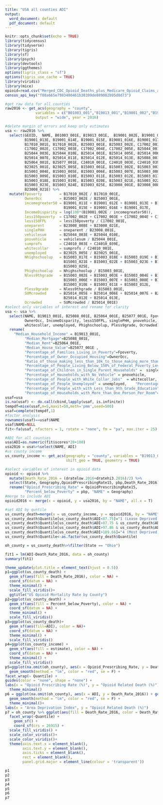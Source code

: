 ```yaml
---
title: "USA all counties ADI"
output:
  word_document: default
  pdf_document: default
---
```


```r
knitr::opts_chunk$set(echo = TRUE)
library(tidycensus)
library(tidyverse)
library(tigris)
library(sf)
library(psych)
library(devtools)
library(ggthemes)
options(tigris_class = "sf")
options(tigris_use_cache = TRUE)
library(viridis)
library(mice)
opioid=read.csv("Merged_CDC_Opioid_Deaths_plus_Medicare_Opioid_Claims_and_ACS_Poverty.csv")
census_api_key("f08a665e7983480461b38399de889002b95d0d73")
```


```r
#get raw data for all counties
raw2016 <- get_acs(geography = "county", 
              variables = c("B01003_001","B19013_001","B19001_002","B19001_011","B19001_012","B19001_013","B19001_014","B19001_015","B19001_016","B19001_017","B17010_001","B17010_002","B25003_001","B25003_002","C17002_001","C17002_002","C17002_003","C17002_004","C17002_005","B25044_001","B25044_003","B25044_010","B25014_001","B25014_005","B25014_006","B25014_007","B25014_011","B25014_012","B25014_013","B25088_001","B25064_001","B25077_001","C24010_001","C24010_003","C24010_039","B23025_001","B23025_005","B15003_001","B15003_002","B15003_003","B15003_004","B15003_005","B15003_006","B15003_007","B15003_008","B15003_009","B15003_010","B15003_011","B15003_012","B15003_017","B15003_018","B15003_019","B15003_020","B15003_021","B15003_022","B15003_023","B15003_024","B15003_025","B23008_001","B23008_008", "B23008_021"), 
              output = "wide", year = 2016)

#delete margin of errors and keep only estimates
usa <- raw2016 %>% 
  select(GEOID,  NAME, B01003_001E, B19013_001E,  B19001_002E, B19001_011E, B19001_012E,
         B19001_013E, B19001_014E, B19001_015E, B19001_016E, B19001_017E,
         B17010_001E, B17010_002E, B25003_001E, B25003_002E, C17002_001E,
         C17002_002E, C17002_003E, C17002_004E, C17002_005E, B25044_001E,
         B25044_003E, B25044_010E, B25014_001E, B25014_005E, B25014_006E,
         B25014_007E, B25014_011E, B25014_012E, B25014_013E, B25088_001E,
         B25064_001E, B25077_001E, C24010_001E, C24010_003E, C24010_039E, 
         B23025_001E, B23025_005E, B15003_001E, B15003_002E, B15003_003E, 
         B15003_004E, B15003_005E, B15003_006E, B15003_007E, B15003_008E, 
         B15003_009E, B15003_010E, B15003_011E, B15003_012E, B15003_017E, 
         B15003_018E, B15003_019E, B15003_020E, B15003_021E, B15003_022E, 
         B15003_023E, B15003_024E, B15003_025E, B23008_001E, B23008_008E,  
         B23008_021E) %>%
  mutate(Fpoverty        = B17010_002E / B17010_001E,
         OwnerOcc        = B25003_002E / B25003_001E,
         incomegreater50 = B19001_011E + B19001_012E + B19001_013E + B19001_014E +
                           B19001_015E + B19001_016E + B19001_017E,
         IncomeDisparity = log(100*(B19001_002E / incomegreater50)),
         less150poverty  = C17002_002E + C17002_003E + C17002_004E + C17002_005E,
         less150FPL      = less150poverty / C17002_001E,
         oneparent       = B23008_008E + B23008_021E,
         singlePHH       = oneparent / B23008_001E,
         vehiclesum      = B25044_003E + B25044_010E,
         pnovehicle      = vehiclesum / B25044_001E,
         sumprofs        = C24010_003E + C24010_039E,
         whitecollar     = sumprofs / C24010_001E,
         unemployed      = B23025_005E / B23025_001E,
         Nhighschoolup   = B15003_017E + B15003_018E + B15003_019E + B15003_020E +
                           B15003_021E + B15003_022E + B15003_023E + B15003_024E +
                           B15003_025E,
         Phighschoolup   = Nhighschoolup / B15003_001E,
         Nless9thgrade   = B15003_002E + B15003_003E + B15003_004E + B15003_005E +
                           B15003_006E + B15003_007E + B15003_008E + B15003_009E + 
                           B15003_010E + B15003_011E + B15003_012E,
         Pless9grade     = Nless9thgrade / B15003_001E,
         SUMcrowded      = B25014_005E + B25014_006E + B25014_007E + B25014_011E + 
                           B25014_012E + B25014_013E,
         Ocrowded        = SUMcrowded / B25014_001E)
#select only variables of interest and rename for clarity       
usa <- usa %>% 
  select(NAME, B19013_001E, B25088_001E, B25064_001E, B25077_001E, Fpoverty,
         OwnerOcc, IncomeDisparity, less150FPL, singlePHH, pnovehicle, 
         whitecollar, unemployed, Phighschoolup, Pless9grade, Ocrowded) %>%
  rename(
    "Median_Household_Income" = B19013_001E,
         "Median_Mortgage"=B25088_001E,
         "Median_Rent"=B25064_001E,
         "Median_House_Value"=B25077_001E ,
         "Percentage_of_Families_Living_in_Poverty"=Fpoverty,
         "Percentage_of_Owner_Occupied_Housing"=OwnerOcc,
         "Ratio_of_those_making_less_than_10k_to_those_making_more_than_50k"=IncomeDisparity, 
         "Percentage_of_People_Living_Below_150%_of_Federal_Poverty_Level"=less150FPL,     
         "Percentage_of_Children_in_Single_Parent_Households" =  singlePHH ,    
         "Percentage_of_Households_with_No_Vehicle" = pnovehicle,
         "Percentage_of People_with_White_Collar_Jobs"  = whitecollar,   
         "Percentage_of_People_Unemployed" = unemployed,    "Percentage_of_People_with_At_Least_High_School_Education"= Phighschoolup,  
         "Percentage_of_People_with_with_Less_than_9th_Grade_Education" = Pless9grade,
         "Percentage_of_Households_with_More_than_One_Person_Per_Room"=  Ocrowded)
usaf=usa
is.na(usaf) <- do.call(cbind,lapply(usaf, is.infinite))
tempdf=mice(usaf,m=5,maxit=50,meth='pmm',seed=500)
usaf=complete(tempdf,1)
#factor analysis
rownames(usaf)==usaf$NAME
usaf$NAME=NULL
fit<-fa(usaf, nfactors = 1, rotate = "none", fm = "pa", max.iter = 25)
```
  
```r
#ADI for all counties
usa$ADI=as.numeric(fit$scores*20+100)
usa2016 = usa%>%select(NAME, ADI)
#us county income
us_county_income <- get_acs(geography = "county", variables = "B19013_001", year = 2016,
                            shift_geo = TRUE, geometry = TRUE)
```

```r
#select variables of interest in opioid data
opioid <- opioid %>% 
  mutate(Death_Rate_2016 = (dratelow.2016+dratehi3.2016)/2) %>%
  select(State, Geography,OpioidPrescribingRate15, pbp,Death_Rate_2016)%>%
  rename("Opioid_Prescribing_Rate" = OpioidPrescribingRate15,
         "Percent_below_Poverty" = pbp, "NAME" = Geography)
#merge to include ADI
opioid2016 <- merge(x = opioid, y = usa2016, by = "NAME", all.x = T)
```


```r
#set ADI by quntile 
us_county_death=merge(x = us_county_income, y = opioid2016, by = "NAME", all.x = T) %>% select(NAME, Death_Rate_2016, Percent_below_Poverty,estimate, State,Opioid_Prescribing_Rate,  ADI) %>% rename("Median Household_Income_Estimate" = estimate)
us_county_death$Quantile[us_county_death$ADI<87.75]="1 (Lease Deprived)"
us_county_death$Quantile[us_county_death$ADI>87.75 & us_county_death$ADI<97.86]=2
us_county_death$Quantile[us_county_death$ADI>97.86 & us_county_death$ADI<109.66]=3
us_county_death$Quantile[us_county_death$ADI>109.66]="4 (Most Deprived)"
us_county_death$Quantile<-as.factor(us_county_death$Quantile)

oh_county = us_county_death%>%filter(State == "Ohio")

```

```r
fit1 = lm(ADI~Death_Rate_2016, data = oh_county)
summary(fit1)
```


```r
theme_update(plot.title = element_text(hjust = 0.5))
p1=ggplot(us_county_death) + 
  geom_sf(aes(fill = Death_Rate_2016), color = NA) + 
  coord_sf(datum = NA) + 
  theme_minimal() + 
  scale_fill_viridis()+
  ggtitle("US Opioid Mortality Rate by County")
p2=ggplot(us_county_death) + 
  geom_sf(aes(fill = Percent_below_Poverty), color = NA) + 
  coord_sf(datum = NA) + 
  theme_minimal() + 
  scale_fill_viridis()
p3=ggplot(us_county_death)+
  geom_sf(aes(fill=ADI), color = NA)+
  coord_sf(datum = NA) + 
  theme_minimal() + 
  scale_fill_viridis()
p4=ggplot(us_county_income) + 
  geom_sf(aes(fill = estimate), color = NA) + 
  coord_sf(datum = NA) + 
  theme_minimal() + 
  scale_fill_viridis()
p5=ggplot(na.omit(oh_county), aes(x = Opioid_Prescribing_Rate, y = Death_Rate_2016, color = Quantile, shape = Quantile)) + geom_point(size = 2) +
  geom_smooth(method = "lm", color = "red", se = F) +
facet_wrap(~ Quantile) +
guides(color = "none", shape = "none") +
labs(x = "Opioid Prescribing Rate (%)", y = "Opioid Related Death (%)")+
  theme_minimal()
p6 = ggplot(na.omit(oh_county), aes(x = ADI, y = Death_Rate_2016)) + geom_point(size = 2) +
  geom_smooth(method = "lm", color = "red", se = F) +
  theme_minimal()+
labs(x = "Area Deprivation Index", y = "Opioid Related Death (%)")
p7 = oh_county %>% ggplot(aes(fill = Death_Rate_2016, color = Death_Rate_2016)) + 
  facet_wrap(~Quantile) + 
    geom_sf() + 
    coord_sf(crs = 26915) + 
  scale_fill_viridis() +
  scale_color_viridis()+
  scale_color_viridis()+
  theme(axis.text.x = element_blank(),
        axis.text.y = element_blank(),
        axis.ticks = element_blank(),
        rect = element_blank(),
        panel.grid.major = element_line(colour = 'transparent'))
```


```r
p1
p2
p3
p4
p5
p6
p7
```

